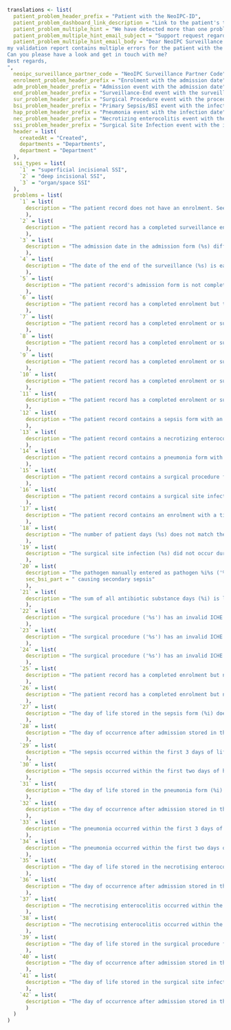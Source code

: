 ```r
translations <- list(
  patient_problem_header_prefix = "Patient with the NeoIPC-ID",
  patient_problem_dashboard_link_description = "Link to the patient's tracked entity instance dashboard on the NeoIPC Data Management Platform",
  patient_problem_multiple_hint = "We have detected more than one problem in this patient record. It can sometimes be difficult to fix multiple problems in a patient record, because one single error may be causing more than one problem, or fixing one problem may cause a new one. If you are unsure how to proceed, please get in touch with us via our [support e-mail address](mailto:%s) and we will be happy to help you.",
  patient_problem_multiple_hint_email_subject = "Support request regarding complex errors in a patient record",
  patient_problem_multiple_hint_email_body = "Dear NeoIPC Surveillance support team,
my validation report contains multiple errors for the patient with the id '%s'.
Can you please have a look and get in touch with me?
Best regards,
",
  neoipc_surveillance_partner_code = "NeoIPC Surveillance Partner Code",
  enrolment_problem_header_prefix = "Enrolment with the admission date",
  adm_problem_header_prefix = "Admission event with the admission date",
  end_problem_header_prefix = "Surveillance-End event with the surveillance end date",
  sur_problem_header_prefix = "Surgical Procedure event with the procedure date",
  bsi_problem_header_prefix = "Primary Sepsis/BSI event with the infection date",
  hap_problem_header_prefix = "Pneumonia event with the infection date",
  nec_problem_header_prefix = "Necrotizing enterocolitis event with the infection date",
  ssi_problem_header_prefix = "Surgical Site Infection event with the infection date",
  header = list(
    createdAt = "Created",
    departments = "Departments",
    department = "Department"
  ),
  ssi_types = list(
    `1` = "superficial incisional SSI",
    `2` = "deep incisional SSI",
    `3` = "organ/space SSI"
  ),
  problems = list(
    `1` = list(
      description = "The patient record does not have an enrolment. See @sec-problem-details-1."
      ),
    `2` = list(
      description = "The patient record has a completed surveillance end form but the enrolment is still active. See @sec-problem-details-2."
      ),
    `3` = list(
      description = "The admission date in the admission form (%s) differs from the admission date in the enrolment (%s). See @sec-problem-details-3."
      ),
    `4` = list(
      description = "The date of the end of the surveillance (%s) is earlier than the date of admission on the admission form (%s). See @sec-problem-details-4."
      ),
    `5` = list(
      description = "The patient record's admission form is not completed (status is '%s'). See @sec-problem-details-5."
      ),
    `6` = list(
      description = "The patient record has a completed enrolment but the surveillance end form is not completed (status is '%s'). See @sec-problem-details-6."
      ),
    `7` = list(
      description = "The patient record has a completed enrolment or surveillance end form but a sepsis form is not completed (enrolment status is '%s', surveillance end form status is '%s', sepsis form status is '%s'). See @sec-problem-details-7."
      ),
    `8` = list(
      description = "The patient record has a completed enrolment or surveillance end form but a necrotizing enterocolitis form is not completed (enrolment status is '%s', surveillance end form status is '%s', necrotizing enterocolitis form status is '%s'). See @sec-problem-details-7."
      ),
    `9` = list(
      description = "The patient record has a completed enrolment or surveillance end form but a pneumonia form is not completed (enrolment status is '%s', surveillance end form status is '%s', pneumonia form status is '%s'). See @sec-problem-details-7."
      ),
    `10` = list(
      description = "The patient record has a completed enrolment or surveillance end form but a surgical procedure form is not completed (enrolment status is '%s', surveillance end form status is '%s', surgical procedure form status is '%s'). See @sec-problem-details-7."
      ),
    `11` = list(
      description = "The patient record has a completed enrolment or surveillance end form but a surgical site infection form is not completed (enrolment status is '%s', surveillance end form status is '%s', surgical site infection form status is '%s'). See @sec-problem-details-7."
      ),
    `12` = list(
      description = "The patient record contains a sepsis form with an infection date that is not within the time frame of a documented enrolment (admission date in the enrolment '%s', admission date in the admission form is '%s', surveillance end date is '%s', sepsis date is '%s'). See @sec-problem-details-8."
      ),
    `13` = list(
      description = "The patient record contains a necrotizing enterocolitis form with an infection date that is not within the time frame of a documented enrolment (admission date in the enrolment '%s', admission date in the admission form is '%s', surveillance end date is '%s', necrotizing enterocolitis date is '%s'). See @sec-problem-details-8."
      ),
    `14` = list(
      description = "The patient record contains a pneumonia form with an infection date that is not within the time frame of a documented enrolment (admission date in the enrolment '%s', admission date in the admission form is '%s', surveillance end date is '%s', pneumonia date is '%s'). See @sec-problem-details-8."
      ),
    `15` = list(
      description = "The patient record contains a surgical procedure form with an infection date that is not within the time frame of a documented enrolment (admission date in the enrolment '%s', admission date in the admission form is '%s', surveillance end date is '%s', surgical procedure date is '%s'). See @sec-problem-details-8."
      ),
    `16` = list(
      description = "The patient record contains a surgical site infection form with an infection date that is not within the time frame of a documented enrolment (admission date in the enrolment '%s', admission date in the admission form is '%s', surveillance end date is '%s', surgical site infection date is '%s'). See @sec-problem-details-8."
      ),
    `17` = list(
      description = "The patient record contains an enrolment with a time interval that overlaps with that of another enrolment (this enrolment has an interval from %s to %s and the other enrolment has an interval from %s to %s). See @sec-problem-details-9."
      ),
    `18` = list(
      description = "The number of patient days (%s) does not match the calculated value (%s). See @sec-problem-details-10."
      ),
    `19` = list(
      description = "The surgical site infection (%s) did not occur during the follow-up period of a recorded surgical procedure. See @sec-problem-details-11."
      ),
    `20` = list(
      description = "The pathogen manually entered as pathogen %i%s ('%s') cannot be assigned. See @sec-problem-details-12.",
      sec_bsi_part = " causing secondary sepsis"
      ),
    `21` = list(
      description = "The sum of all antibiotic substance days (%i) is less than the total number of antibiotic days (%i). See @sec-problem-details-13."
      ),
    `22` = list(
      description = "The surgical procedure ('%s') has an invalid ICHE code ('%s') as the main procedure code. See @sec-problem-details-14."
      ),
    `23` = list(
      description = "The surgical procedure ('%s') has an invalid ICHE code ('%s') as the first side procedure code. See @sec-problem-details-14."
      ),
    `24` = list(
      description = "The surgical procedure ('%s') has an invalid ICHE code ('%s') as the second side procedure code. See @sec-problem-details-14."
      ),
    `25` = list(
      description = "The patient record has a completed enrolment but no surveillance end form. See @sec-problem-details-15."
      ),
    `26` = list(
      description = "The patient record has a completed enrolment but no admission form. See @sec-problem-details-16."
      ),
    `27` = list(
      description = "The day of life stored in the sepsis form (%i) does not match the calculated value (%i). See @sec-problem-details-17."
      ),
    `28` = list(
      description = "The day of occurrence after admission stored in the sepsis form (%i) does not match the calculated value (%i). See @sec-problem-details-18."
      ),
    `29` = list(
      description = "The sepsis occurred within the first 3 days of life (day of life is %i). See @sec-problem-details-19."
      ),
    `30` = list(
      description = "The sepsis occurred within the first two days of hospitalisation of a referred or (re-)admitted patient (day of hospitalisation is %i). See @sec-problem-details-20."
      ),
    `31` = list(
      description = "The day of life stored in the pneumonia form (%i) does not match the calculated value (%i). See @sec-problem-details-17."
      ),
    `32` = list(
      description = "The day of occurrence after admission stored in the pneumonia form (%i) does not match the calculated value (%i). See @sec-problem-details-18."
      ),
    `33` = list(
      description = "The pneumonia occurred within the first 3 days of life (day of life is %i). See @sec-problem-details-19."
      ),
    `34` = list(
      description = "The pneumonia occurred within the first two days of hospitalisation of a referred or (re-)admitted patient (day of hospitalisation is %i). See @sec-problem-details-20."
      ),
    `35` = list(
      description = "The day of life stored in the necrotising enterocolitis form (%i) does not match the calculated value (%i). See @sec-problem-details-17."
      ),
    `36` = list(
      description = "The day of occurrence after admission stored in the necrotising enterocolitis form (%i) does not match the calculated value (%i). See @sec-problem-details-18."
      ),
    `37` = list(
      description = "The necrotising enterocolitis occurred within the first 3 days of life (day of life is %i). See @sec-problem-details-19."
      ),
    `38` = list(
      description = "The necrotising enterocolitis occurred within the first two days of hospitalisation of a referred or (re-)admitted patient (day of hospitalisation is %i). See @sec-problem-details-20."
      ),
    `39` = list(
      description = "The day of life stored in the surgical procedure form (%i) does not match the calculated value (%i). See @sec-problem-details-17."
      ),
    `40` = list(
      description = "The day of occurrence after admission stored in the surgical procedure form (%i) does not match the calculated value (%i). See @sec-problem-details-18."
      ),
    `41` = list(
      description = "The day of life stored in the surgical site infection form (%i) does not match the calculated value (%i). See @sec-problem-details-17."
      ),
    `42` = list(
      description = "The day of occurrence after admission stored in the surgical site infection form (%i) does not match the calculated value (%i). See @sec-problem-details-18."
      )
  )
)
```
